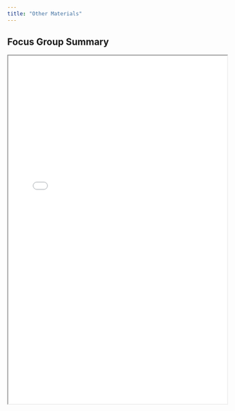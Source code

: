 ```yaml
---
title: "Other Materials"
---
```


## Focus Group Summary 

```{=html}
<iframe src='/materials/focus-group-brief.pdf' width="100%" height=800></iframe>
```

